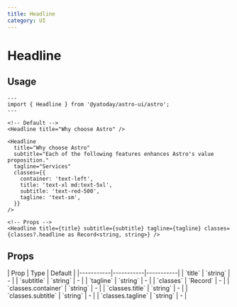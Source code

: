 ```yaml
---
title: Headline
category: UI
---
```



# Headline

<div className="space-y-12">
  <Demo title="Default">
    <Headline
      title="Why choose Astro"
      subtitle="Each of the following features enhances Astro's value proposition."
      tagline="Services"
    />
  </Demo>
</div>

## Usage

```astro
---
import { Headline } from '@yatoday/astro-ui/astro';
---

<!-- Default -->
<Headline title="Why choose Astro" />

<Headline
  title="Why choose Astro"
  subtitle="Each of the following features enhances Astro's value proposition."
  tagline="Services"
  classes={{
    container: 'text-left',
    title: 'text-xl md:text-5xl',
    subtitle: 'text-red-500',
    tagline: 'text-sm',
  }}
/>

<!-- Props -->
<Headline title={title} subtitle={subtitle} tagline={tagline} classes={classes?.headline as Record<string, string>} />
```

## Props

<div className="overflow-x-auto">
  <div className="min-w-xl">
    | Prop      | Type      | Default   |
    |-----------|-----------|-----------|
    | `title` | `string` | - |
    | `subtitle` | `string` | - |
    | `tagline` | `string` | - |
    | `classes` | `Record<string, string>` | - |
    | `classes.container` | `string` | - |
    | `classes.title` | `string` | - |
    | `classes.subtitle` | `string` | - |
    | `classes.tagline` | `string` | - |
  </div>
</div>
